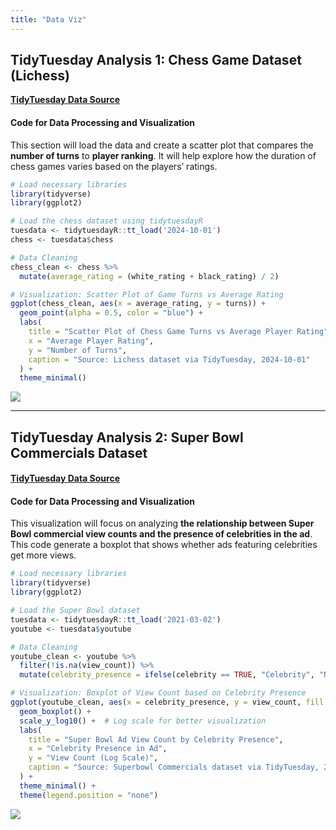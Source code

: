```yaml
---
title: "Data Viz"
---
```


## TidyTuesday Analysis 1: Chess Game Dataset (Lichess)

[**TidyTuesday Data Source**](https://github.com/rfordatascience/tidytuesday/tree/master/data/2024/2024-10-01)

#### Code for Data Processing and Visualization

This section will load the data and create a scatter plot that compares the **number of turns** to **player ranking**. It will help explore how the duration of chess games varies based on the players' ratings.

```r
# Load necessary libraries
library(tidyverse)
library(ggplot2)

# Load the chess dataset using tidytuesdayR
tuesdata <- tidytuesdayR::tt_load('2024-10-01')
chess <- tuesdata$chess

# Data Cleaning
chess_clean <- chess %>%
  mutate(average_rating = (white_rating + black_rating) / 2)

# Visualization: Scatter Plot of Game Turns vs Average Rating
ggplot(chess_clean, aes(x = average_rating, y = turns)) +
  geom_point(alpha = 0.5, color = "blue") +
  labs(
    title = "Scatter Plot of Chess Game Turns vs Average Player Rating",
    x = "Average Player Rating",
    y = "Number of Turns",
    caption = "Source: Lichess dataset via TidyTuesday, 2024-10-01"
  ) +
  theme_minimal()
```

![](images/clipboard-71016751.png){fig-align="center"}

------------------------------------------------------------------------

## TidyTuesday Analysis 2: Super Bowl Commercials Dataset

#### [**TidyTuesday Data Source**](https://github.com/rfordatascience/tidytuesday/tree/master/data/2021/2021-03-02)

#### Code for Data Processing and Visualization

This visualization will focus on analyzing **the relationship between Super Bowl commercial view counts and the presence of celebrities in the ad**. This code generate a boxplot that shows whether ads featuring celebrities get more views.

```r
# Load necessary libraries
library(tidyverse)
library(ggplot2)

# Load the Super Bowl dataset
tuesdata <- tidytuesdayR::tt_load('2021-03-02')
youtube <- tuesdata$youtube

# Data Cleaning
youtube_clean <- youtube %>%
  filter(!is.na(view_count)) %>%
  mutate(celebrity_presence = ifelse(celebrity == TRUE, "Celebrity", "No Celebrity"))

# Visualization: Boxplot of View Count based on Celebrity Presence
ggplot(youtube_clean, aes(x = celebrity_presence, y = view_count, fill = celebrity_presence)) +
  geom_boxplot() +
  scale_y_log10() +  # Log scale for better visualization
  labs(
    title = "Super Bowl Ad View Count by Celebrity Presence",
    x = "Celebrity Presence in Ad",
    y = "View Count (Log Scale)",
    caption = "Source: Superbowl Commercials dataset via TidyTuesday, 2021-03-02"
  ) +
  theme_minimal() +
  theme(legend.position = "none")

```

![](images/clipboard-1785774678.png)
